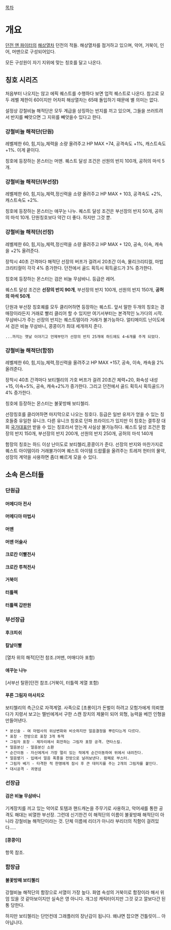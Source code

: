 [[목차]]
= 개요 =
[[던전 앤 파이터]]의 [[해상열차]] 던전의 적들.
해상열차를 점거하고 있으며, 악어, 거북이, 인어, 머맨으로 구성되어있다.

모든 구성원이 자기 지위에 맞는 칭호를 달고 나온다.
== 칭호 시리즈 ==
처음부터 나오지는 않고 에픽 퀘스트를 수행하다 보면 업적 퀘스트로 나온다. 참고로 모두 레벨 제한이 60이지만 어차피 해상열차는 65때 돌입하기 때문에 별 의미는 없다.

설정상 강철비늘 해적단은 모두 계급을 상징하는 반지를 끼고 있으며, 그들을 쓰러트려서 반지를 빼앗으면 그 지위를 빼앗을수 있다고 한다.
=== 강철비늘 해적단(단원) ===
레벨제한 60, 힘,지능,체력을 소량 올려주고 HP MAX +74, 공격속도 +1%, 캐스트속도 +1%. 이게 끝이다. 

칭호에 등장하는 몬스터는 머맨.
퀘스트 달성 조건은 선원의 반지 100개, 공허의 마석 5개.
=== 강철비늘 해적단(부선장) ===
레벨제한 60, 힘,지능,체력,정신력을 소량 올려주고 HP MAX + 103, 공격속도 +2%, 캐스트속도 +2%. 

칭호에 등장하는 몬스터는 애꾸눈 나누.
퀘스트 달성 조건은 부선장의 반지 50개, 공허의 마석 10개.
단원칭호보다 약간 더 좋다. 하지만 그것 뿐.
=== 강철비늘 해적단(선장) ===
레벨제한 60, 힘,지능,체력,정신력을 소량 올려주고 HP MAX + 120, 공속, 이속, 캐속을 +2% 올려준다.

장착시 40초 간격마다 해적단 선장의 버프가 걸려서 20초간 이속, 물리크리티컬, 마법크리티컬이 각각 4% 증가한다.
던전에서 골드 획득시 획득골드가 3% 증가한다.

칭호에 등장하는 몬스터는 검은 비늘 무삼바니. 등급은 레어.

퀘스트 달성 조건은 '''선장의 반지 90개''', 부선장의 반지 100개, 선원의 반지 150개, '''공허의 마석 50개'''.

단원과 부선장 칭호퀘를 모두 클리어하면 등장하는 퀘스트. 앞서 말한 두개의 칭호는 경매장이라든지 거래로 빨리 클리어 할 수 있지만 여기서부터는 본격적인 노가다의 시작. 무삼바니가 주는 선장의 반지는 퀘스트템이라 거래가 불가능하다. 얼티메이트 난이도에서 검은 비늘 무삼바니, 콩콩이가 최대 세개까지 준다.
 ...까지는 옛날 이야기고 언제부턴가 선장의 반지 25개에 하드에도 4~6개를 주게 되었다.
=== 강철비늘 해적단(함장) ===
레벨제한 60, 힘,지능,체력,정신력을 올려주고 HP MAX +157, 공속, 이속, 캐속을 2% 올려준다.

장착시 40초 간격마다 보티첼리의 가호 버프가 걸려 20초간 체력+20, 화속성 내성+15, 이속+5%, 공속, 캐속+2%가 증가한다.
그리고 던전에서 골드 획득시 획득골드가 4% 증가한다.

칭호에 등장하는 몬스터는 불꽃방패 보티첼리.

선장칭호를 클리어하면 마지막으로 나오는 칭호다. 등급은 일반 유저가 얻을 수 있는 칭호들중 유일한 유니크. 다른 유니크 칭호로 던파 프라이드가 있지만 이 칭호는 결투장 대회 [[국가대표]]만 받을 수 있는 칭호라서 얻는게 사실상 불가능하다.
퀘스트 달성 조건은 함장의 반지 150개, 부선장의 반지 200개, 선원의 반지 250개, 공허의 마석 140개

함장의 칭호는 하드 이상 난이도로 보티첼리,콩콩이가 준다. 선장의 반지와 마찬가지로 퀘스트 아이템이라 거래불가이며 퀘스트 아이템 드랍률을 올려주는 트레저 헌터의 물약,성장의 계약을 사용하면 좀더 빠르게 모을 수 있다.
== 소속 몬스터들 ==
=== 단원급 ===
==== 머메디아 전사 ====
==== 머메디아 마법사 ====
==== 머맨 ====
==== 머맨 어술사 ====
==== 크로칸 이빨전사 ====
==== 크로칸 투척전사 ====
==== 거북이 ====
==== 터틀렉 ====
==== 터틀렉 갑판원 ====
=== 부선장급 ===
==== 후크피쉬 ====
==== 칼날이빨 ====
[열차 위의 해적]던전 참조.(머맨, 머매디아 포함)
==== 애꾸눈 나누 ====
[서부선 탈환]던전 참조.(거북이, 터틀렉 게열 포함)
==== 푸른 그림자 마사치오 ====
보티첼리의 측근으로 자객계열.
사족으로 [초롱이]가 돈벌이 하려고 모험가에게 의뢰했다가 지령서 보고는 멜빈에게서 구한 스캔 장치의 제물이 되어 외형, 능력을 베낀 인형을 만들어낸다.

 * 분신술 - 여 마법사의 위상변화와 비슷하지만 얼음결정을 뿌린다는게 다르다.
 * 표창 - 전방으로 표창 3개 투척
 * 그림자 표창 - 제자리에서 회전하는 그림자 표창 공격. 연타스킬.
 * 얼음분신 - 얼음분신 소환
 * 순간이동 - 자신에게서 가장 멀리 있는 적에게 순간이동하여 위에서 내려친다.
 * 얼음뱉기 - 입에서 얼음 폭풍을 전방으로 날려보낸다. 팜페로 부스터.
 * 그림자 베기 - 타격한 적 한명에게 잠시 후 큰 데미지를 주는 2개의 그림자를 붙인다.
 * 대시공격 - 귀영섬

=== 선장급 ===
==== 검은 비늘 무삼바니 ====
기계장치를 끼고 있는 악어로 토템과 핸드캐논을 주무기로 사용하고, 악어새를 통한 공격도 해대는 비열한 부선장. 그런데 신기한건 이 해적단의 이름이 불꽃방패 해적단이 아니라 강철비늘 해적단이라는 것. 단체 이름에 리더가 아니라 부리더의 직함이 걸려있다.....
==== [콩콩이] ====
항목 참조.

=== 함장급 ===
==== 불꽃방패 보티첼리 ====
강철비늘 해적단의 함장으로 서열이 가장 높다.
화염 속성의 거북이로 함장이라 해서 위엄 있을 것 같아보이지만 실속은 영 아니다.
개그성 캐릭터이지만 그것 갖고 깔보다간 된통 당한다.

하지만 보티첼리는 단언컨데 그래플러의 장난감이 됩니다. 
왜냐면 잡으면 건틀릿이... 아 아닙니다.
